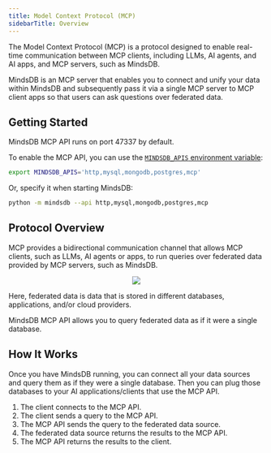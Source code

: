 ```yaml
---
title: Model Context Protocol (MCP)
sidebarTitle: Overview
---
```


The Model Context Protocol (MCP) is a protocol designed to enable real-time communication between MCP clients, including LLMs, AI agents, and AI apps, and MCP servers, such as MindsDB.

MindsDB is an MCP server that enables you to connect and unify your data within MindsDB and subsequently pass it via a single MCP server to MCP client apps so that users can ask questions over federated data.

## Getting Started

MindsDB MCP API runs on port 47337 by default.

To enable the MCP API, you can use the [`MINDSDB_APIS` environment variable](/setup/environment-vars#mindsdb-apis):

```bash
export MINDSDB_APIS='http,mysql,mongodb,postgres,mcp'
```

Or, specify it when starting MindsDB:

```bash
python -m mindsdb --api http,mysql,mongodb,postgres,mcp
```

## Protocol Overview

MCP provides a bidirectional communication channel that allows MCP clients, such as LLMs, AI agents or apps, to run queries over federated data provided by MCP servers, such as MindsDB.

<p align="center">
  <img src="/assets/mcp.png" />
</p>

Here, federated data is data that is stored in different databases, applications, and/or cloud providers.

MindsDB MCP API allows you to query federated data as if it were a single database.

## How It Works

Once you have MindsDB running, you can connect all your data sources and query them as if they were a single database. Then you can plug those databases to your AI applications/clients that use the MCP API.

1. The client connects to the MCP API.
2. The client sends a query to the MCP API.
3. The MCP API sends the query to the federated data source.
4. The federated data source returns the results to the MCP API.
5. The MCP API returns the results to the client.
